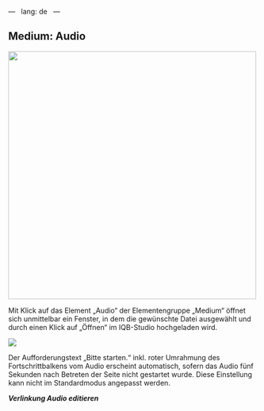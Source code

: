 ---   
lang: de   
---

## Medium: Audio

![](Audio_Fragment_Main_Grafik.png){width=500}

Mit Klick auf das Element „Audio“ der Elementengruppe „Medium“ öffnet sich unmittelbar ein Fenster, in dem die gewünschte Datei ausgewählt und durch einen Klick auf „Öffnen“ im IQB-Studio hochgeladen wird. 

![](Audio_Fragment_Auswahl_Grafik.png)

::: {.callout-note}
Der Aufforderungstext „Bitte starten.“ inkl. roter Umrahmung des Fortschrittbalkens vom Audio erscheint automatisch, sofern das Audio fünf Sekunden nach Betreten der Seite nicht gestartet wurde. Diese Einstellung kann nicht im Standardmodus angepasst werden.   
:::

***Verlinkung Audio editieren***